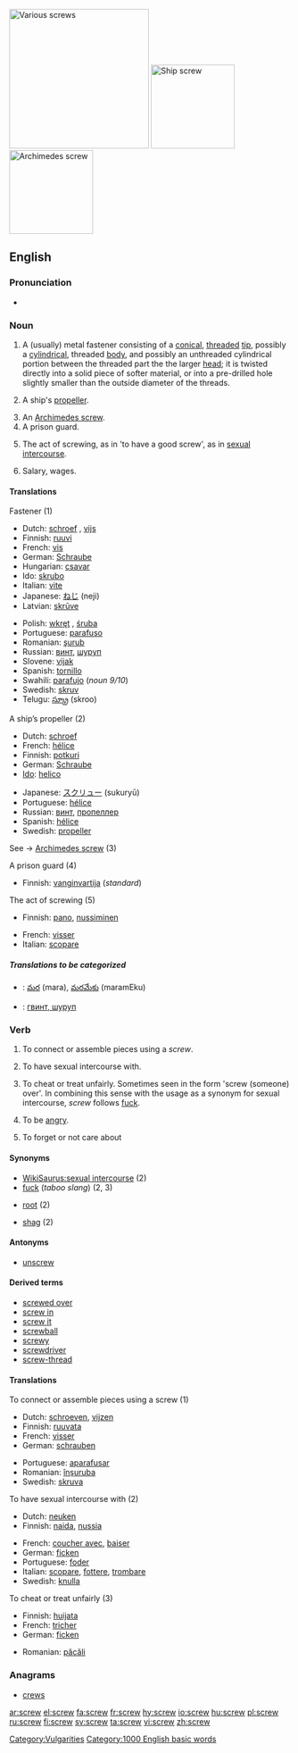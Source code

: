 [[Image:Screws.jpg|thumb|right|250px|'''Various screws''']]
[[Image:Screw-Konpira.jpg|thumb|right|150px|'''Ship screw''']]
[[Image:Archimedes' screw.jpg|thumb|right|150px|'''Archimedes screw''']]
==English==

===Pronunciation===
*{{audio|en-us-screw.ogg|Audio (US)}}

===Noun===
{{en-noun}}
# A (usually) metal fastener consisting of a [[conical]], [[threaded]] [[tip]], possibly a [[cylindrical]], threaded [[body]], and possibly an unthreaded cylindrical portion between the threaded part the the larger [[head]]; it is twisted directly into a solid piece of softer material, or into a pre-drilled hole slightly smaller than the outside diameter of the threads.
# {{nautical}} A ship's [[propeller]].
# An [[Archimedes screw]].
# A prison guard.
# {{vulgar}} The act of screwing, as in 'to have a good screw', as in [[sexual intercourse]].
# {{slang}} Salary, wages.

====Translations====
;Fastener (1)
{{top}}
*Dutch: [[schroef]] {{f}}, [[vijs]]
*Finnish: [[ruuvi]]
*French: [[vis]] {{f}}
*German: [[Schraube]] {{f}}
*Hungarian: [[csavar]]
*Ido: [[skrubo]]
*Italian: [[vite]] {{f}}
*Japanese: [[ねじ]] (neji)
*Latvian: [[skrūve]] {{f}}
{{mid}}
*Polish: [[wkręt]] {{m}}, [[śruba]] {{f}}
*Portuguese: [[parafuso]] {{m}}
*Romanian: [[şurub]] {{n}}
*Russian: [[винт]], [[шуруп]]
*Slovene: [[vijak]] {{m}}
*Spanish: [[tornillo]] {{m}}
*Swahili: [[parafujo]] (''noun 9/10'')
*Swedish: [[skruv]] {{c}}
*Telugu: [[స్క్రూ]] (skroo)
{{bottom}}

;A ship’s propeller (2)
{{top}}
*Dutch: [[schroef]] {{f}}
*French: [[hélice]]
*Finnish: [[potkuri]]
*German: [[Schraube]] {{f}}
*[[Ido]]: [[helico]]
{{mid}}
*Japanese: [[スクリュー]] (sukuryū)
*Portuguese: [[hélice]] {{f}}
*Russian: [[винт]], [[пропеллер]]
*Spanish: [[hélice]] {{f}}
*Swedish: [[propeller]] {{c}}
{{bottom}}


;See -> [[Archimedes screw]] (3)
<!-- Add possible translations at "Archimedes screw" -->

;A prison guard (4)
{{top}}
*Finnish: [[vanginvartija]] (''standard'')
{{mid}}
{{bottom}}

;The act of screwing (5)
{{top}}
*Finnish: [[pano#Finnish|pano]], [[nussiminen]]
{{mid}}
*French: [[visser]]
*Italian: [[scopare]] {{v}}
{{bottom}}

=====Translations to be categorized=====
{{checktrans}}

*{{ttbc|Telugu}}: [[మర]] (mara), [[మరమేకు]] (maramEku)
*{{ttbc|Ukrainian}}: [[гвинт, шуруп]]

===Verb===
{{en-verb}}

# {{transitive}} To connect or assemble pieces using a ''screw''.
# {{transitive}} {{vulgar}} {{slang}} To have sexual intercourse with.
# {{transitive}} {{slang}} To cheat or treat unfairly. Sometimes seen in the form 'screw (someone) over'. In combining this sense with the usage as a synonym for sexual intercourse, ''screw'' follows [[fuck]].
# {{intransitive}} {{slang}} To be [[angry]].
# {{transitive}} {{slang}} To forget or not care about

====Synonyms====
*[[WikiSaurus:sexual intercourse]] (2)
*[[fuck]] (''taboo slang'') (2, 3)
*{{italbrac|Australian}} [[root]] (2)
*{{italbrac|British}} [[shag]] (2)

====Antonyms====
*[[unscrew]]

====Derived terms====
*[[screwed over]]
*[[screw in]]
*[[screw it]]
*[[screwball]]
*[[screwy]]
*[[screwdriver]]
*[[screw-thread]]

====Translations====
;To connect or assemble pieces using a screw (1)
{{top}}
*Dutch: [[schroeven]], [[vijzen]]
*Finnish: [[ruuvata]]
*French: [[visser]]
*German: [[schrauben]]
{{mid}}
*Portuguese: [[aparafusar]]
*Romanian: [[înşuruba]]
*Swedish:  [[skruva]]
{{bottom}}

;To have sexual intercourse with (2)
{{top}}
*Dutch: [[neuken]]
*Finnish: [[naida]], [[nussia]]
{{mid}}
*French: [[coucher avec]], [[baiser]]
*German: [[ficken]]
*Portuguese: [[foder]]
*Italian:  [[scopare]], [[fottere]], [[trombare]]
*Swedish: [[knulla]]
{{bottom}}

;To cheat or treat unfairly (3)
{{top}}
*Finnish: [[huijata]]
*French: [[tricher]]
*German: [[ficken]]
{{mid}}
*Romanian: [[păcăli]]
{{bottom}}

===Anagrams===
*[[crews]]

[[Category:Vulgarities]]
[[Category:1000 English basic words]]

[[ar:screw]]
[[el:screw]]
[[fa:screw]]
[[fr:screw]]
[[hy:screw]]
[[io:screw]]
[[hu:screw]]
[[pl:screw]]
[[ru:screw]]
[[fi:screw]]
[[sv:screw]]
[[ta:screw]]
[[vi:screw]]
[[zh:screw]]